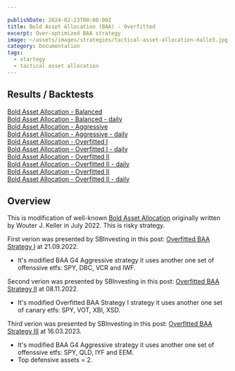 ```yaml
---

publishDate: 2024-02-23T00:00:00Z
title: Bold Asset Allocation (BAA) - Overfitted
excerpt: Over-optimized BAA strategy
image: ~/assets/images/strategies/tactical-asset-allocation-dalle3.jpg
category: Documentation
tags:
  - startegy
  - tactical asset allocation
---
```



## Results / Backtests

[Bold Asset Allocation - Balanced](./results/bold-asset-allocation-g12-balanced.html)<br />
[Bold Asset Allocation - Balanced - daily](./results/bold-asset-allocation-g12-balanced-daily-indicators.html)<br />
[Bold Asset Allocation - Aggressive](./results/bold-asset-allocation-g4-aggressive.html)<br />
[Bold Asset Allocation - Aggressive - daily](./results/bold-asset-allocation-g4-aggressive-daily-indicators.html)<br />
[Bold Asset Allocation - Overfitted I](./results/bold-asset-allocation-overfitted-1.html)<br />
[Bold Asset Allocation - Overfitted I - daily](./results/bold-asset-allocation-overfitted-1-daily-indicators.html)<br />
[Bold Asset Allocation - Overfitted II](./results/bold-asset-allocation-overfitted-2.html)<br />
[Bold Asset Allocation - Overfitted II - daily](./results/bold-asset-allocation-overfitted-2-daily-indicators.html)<br />
[Bold Asset Allocation - Overfitted II](./results/bold-asset-allocation-overfitted-3.html)<br />
[Bold Asset Allocation - Overfitted II - daily](./results/bold-asset-allocation-overfitted-3-daily-indicators.html)<br />

## Overview

This is modification of well-known [Bold Asset Allocation](./bold-asset-allocation-g12-balanced) originally written by Wouter J. Keller in July 2022. This is risky strategy.

First verion was presented by SBInvesting in this post: [Overfitted BAA Strategy I](https://sbinvesting.tistory.com/66) at 21.09.2022.
* It's modified BAA G4 Aggressive strategy it uses another one set of offenssive etfs: SPY, DBC, VCR and IWF.

Second verion was presented by SBInvesting in this post: [Overfitted BAA Strategy II](https://sbinvesting.tistory.com/68) at 08.11.2022.
* It's modified Overfitted BAA Strategy I strategy it uses another one set of canary etfs: SPY, VOT, XBI, XSD.

Third verion was presented by SBInvesting in this post: [Overfitted BAA Strategy III](https://sbinvesting.tistory.com/128) at 16.03.2023.
* It's modified BAA G4 Aggressive strategy it uses another one set of offenssive etfs: SPY, QLD, IYF and EEM.
* Top defensive assets = 2.
